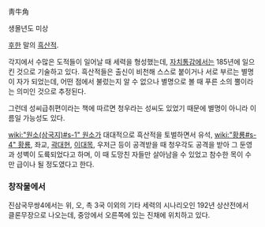 靑牛角

생몰년도 미상

[[후한]] 말의 [[흑산적]].

각지에서 수많은 도적들이 일어날 때 세력을 형성했는데, [[자치통감]]에서는 185년에 일으킨 것으로 기술하고 있다. 흑산적들은 출신이 비천해 스스로 붙이거나 서로 부르는 별명이 자가 되었는데, 어떤 점에서 불렀는지 알 수 없으나 별명으로 볼 때 푸른 소의 뿔이라는 의미인 것으로 추정된다.

그런데 성씨급취편이라는 책에 따르면 청우라는 성씨도 있었기 때문에 별명이 아니라 이름일 가능성도 있다.

[[wiki:"원소(삼국지)#s-1" 원소]]가 대대적으로 흑산적을 토벌하면서 유석, [[wiki:"황룡#s-4" 황룡]], 좌교, [[곽대현]], [[이대목]], 우저근 등이 공격받을 때 청우각도 공격을 받아 그 둔영과 성벽이 도륙되었다고 하며, 이 때 도망친 자들만 살아남을 수 있었고 참수한 목이 수만 급이나 될 정도였다고 한다.

=== 창작물에서 ===
진삼국무쌍4에서는 위, 오, 촉 3국 이외의 기타 세력의 시나리오인 192년 상산전에서 클론무장으로 나오는데, 중앙에서 오른쪽에 있는 진채에 위치하고 있다.
